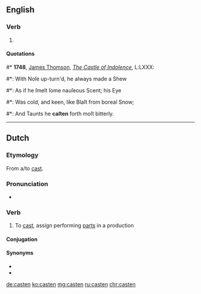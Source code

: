 ==English==

===Verb===
{{head|en|past participle}}

# {{context|archaic|poetic|lang=en}} {{past participle of|cast|lang=en|nocat=1}}

====Quotations====
<!--appears to be simple past tense, not past participle in this quotation-->
#* '''1748''', [[w:James Thomson (poet)|James Thomson]], ''[[s:The Castle of Indolence|The Castle of Indolence]]'', L:LXXX:
#*: With Noſe up-turn'd, he always made a Shew
#*: As if he ſmelt ſome nauſeous Scent; his Eye
#*: Was cold, and keen, like Blaſt from boreal Snow;
#*: And Taunts he '''caſten''' forth moſt bitterly.

----

==Dutch==

===Etymology===
From {{etyl|en|nl}} a/to [[cast]].

===Pronunciation===
* {{audio|Nl-casten.ogg|Audio}}

===Verb===
{{nl-verb|castte|gecast}}

# To [[cast]], assign performing [[parts]] in a production

====Conjugation====
{{nl-conj-wk|cast}}

====Synonyms====
* {{l|nl|casting}}
* {{l|nl|rolverdeling}}

[[de:casten]]
[[ko:casten]]
[[mg:casten]]
[[ru:casten]]
[[chr:casten]]